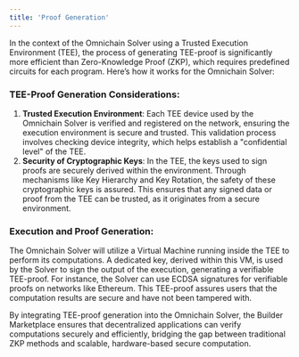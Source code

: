 ```yaml
---
title: 'Proof Generation'
---
```


In the context of the Omnichain Solver using a Trusted Execution Environment (TEE), the process of generating TEE-proof is significantly more efficient than Zero-Knowledge Proof (ZKP), which requires predefined circuits for each program. Here’s how it works for the Omnichain Solver:

### TEE-Proof Generation Considerations:

1. **Trusted Execution Environment**:
Each TEE device used by the Omnichain Solver is verified and registered on the network, ensuring the execution environment is secure and trusted. This validation process involves checking device integrity, which helps establish a "confidential level" of the TEE.
2. **Security of Cryptographic Keys**:
In the TEE, the keys used to sign proofs are securely derived within the environment. Through mechanisms like Key Hierarchy and Key Rotation, the safety of these cryptographic keys is assured. This ensures that any signed data or proof from the TEE can be trusted, as it originates from a secure environment.

### Execution and Proof Generation:

The Omnichain Solver will utilize a Virtual Machine running inside the TEE to perform its computations. A dedicated key, derived within this VM, is used by the Solver to sign the output of the execution, generating a verifiable TEE-proof. For instance, the Solver can use ECDSA signatures for verifiable proofs on networks like Ethereum. This TEE-proof assures users that the computation results are secure and have not been tampered with.

By integrating TEE-proof generation into the Omnichain Solver, the Builder Marketplace ensures that decentralized applications can verify computations securely and efficiently, bridging the gap between traditional ZKP methods and scalable, hardware-based secure computation.
